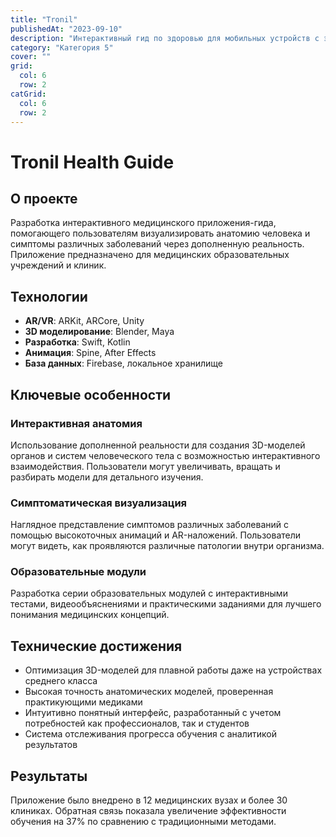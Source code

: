```yaml
---
title: "Tronil"
publishedAt: "2023-09-10"
description: "Интерактивный гид по здоровью для мобильных устройств с элементами дополненной реальности"
category: "Категория 5"
cover: ""
grid:
  col: 6
  row: 2
catGrid:
  col: 6
  row: 2
---
```


# Tronil Health Guide

## О проекте

Разработка интерактивного медицинского приложения-гида, помогающего пользователям визуализировать анатомию человека и симптомы различных заболеваний через дополненную реальность. Приложение предназначено для медицинских образовательных учреждений и клиник.

## Технологии

- **AR/VR**: ARKit, ARCore, Unity
- **3D моделирование**: Blender, Maya
- **Разработка**: Swift, Kotlin
- **Анимация**: Spine, After Effects
- **База данных**: Firebase, локальное хранилище

## Ключевые особенности

### Интерактивная анатомия

Использование дополненной реальности для создания 3D-моделей органов и систем человеческого тела с возможностью интерактивного взаимодействия. Пользователи могут увеличивать, вращать и разбирать модели для детального изучения.

### Симптоматическая визуализация

Наглядное представление симптомов различных заболеваний с помощью высокоточных анимаций и AR-наложений. Пользователи могут видеть, как проявляются различные патологии внутри организма.

### Образовательные модули

Разработка серии образовательных модулей с интерактивными тестами, видеообъяснениями и практическими заданиями для лучшего понимания медицинских концепций.

## Технические достижения

- Оптимизация 3D-моделей для плавной работы даже на устройствах среднего класса
- Высокая точность анатомических моделей, проверенная практикующими медиками
- Интуитивно понятный интерфейс, разработанный с учетом потребностей как профессионалов, так и студентов
- Система отслеживания прогресса обучения с аналитикой результатов

## Результаты

Приложение было внедрено в 12 медицинских вузах и более 30 клиниках. Обратная связь показала увеличение эффективности обучения на 37% по сравнению с традиционными методами. 